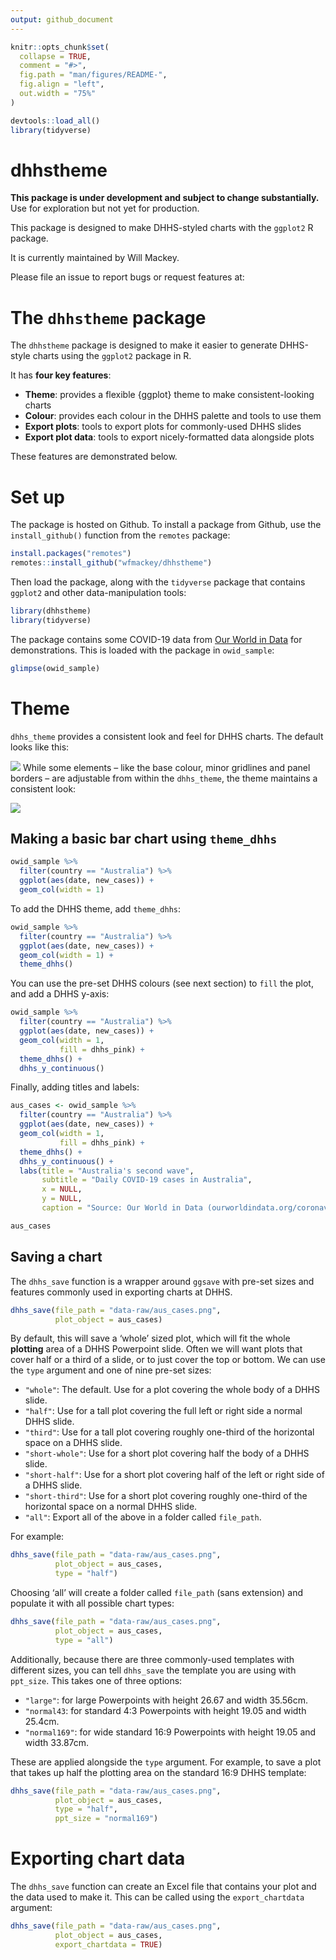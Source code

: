```yaml
---
output: github_document
---
```


<!-- README.md is generated from README.Rmd. Please edit that file -->

```r
knitr::opts_chunk$set(
  collapse = TRUE,
  comment = "#>",
  fig.path = "man/figures/README-",
  fig.align = "left",
  out.width = "75%"
)

devtools::load_all()
library(tidyverse)

```

# dhhstheme

<!-- badges: start -->
<!-- badges: end -->

**This package is under development and subject to change substantially.** 
Use for exploration but not yet for production. 

This package is designed to make DHHS-styled charts with the `ggplot2` R package.

It is currently maintained by Will Mackey.

Please file an issue to report bugs or request features at: 

# The `dhhstheme` package

The `dhhstheme` package is designed to make it easier to generate DHHS-style charts using the `ggplot2` package in R.


It has **four key features**:

- **Theme**: provides a flexible {ggplot} theme to make consistent-looking charts
- **Colour**: provides each colour in the DHHS palette and tools to use them
- **Export plots**: tools to export plots for commonly-used DHHS slides
- **Export plot data**: tools to export nicely-formatted data alongside plots

These features are demonstrated below.



# Set up

The package is hosted on Github. To install a package from Github, use the `install_github()` function from the `remotes` package:

```r
install.packages("remotes")
remotes::install_github("wfmackey/dhhstheme")
```

Then load the package, along with the `tidyverse` package that contains `ggplot2` and other data-manipulation tools:

```r
library(dhhstheme)
library(tidyverse)
```

The package contains some COVID-19 data from [Our World in Data](https://ourworldindata.org/coronavirus) for demonstrations. This is  loaded with the package in `owid_sample`: 


```r
glimpse(owid_sample)
```


# Theme

`dhhs_theme` provides a consistent look and feel for DHHS charts.
The default looks like this:

![](man/figures/dhhs_theme_figures/Slide1.png)
While some elements -- like the base colour, minor gridlines and panel borders -- are adjustable from within the `dhhs_theme`, the theme maintains a consistent look:

![](man/figures/dhhs_theme_figures/Slide2.png)


## Making a basic bar chart using `theme_dhhs`

```r
owid_sample %>% 
  filter(country == "Australia") %>% 
  ggplot(aes(date, new_cases)) + 
  geom_col(width = 1)
```


To add the DHHS theme, add `theme_dhhs`:

```r
owid_sample %>% 
  filter(country == "Australia") %>% 
  ggplot(aes(date, new_cases)) + 
  geom_col(width = 1) +
  theme_dhhs()
```



You can use the pre-set DHHS colours (see next section) to `fill` the plot, and add a DHHS y-axis:

```r
owid_sample %>% 
  filter(country == "Australia") %>% 
  ggplot(aes(date, new_cases)) + 
  geom_col(width = 1,
           fill = dhhs_pink) +
  theme_dhhs() + 
  dhhs_y_continuous()
```


Finally, adding titles and labels:

```r
aus_cases <- owid_sample %>% 
  filter(country == "Australia") %>% 
  ggplot(aes(date, new_cases)) + 
  geom_col(width = 1,
           fill = dhhs_pink) +
  theme_dhhs() +
  dhhs_y_continuous() +
  labs(title = "Australia's second wave",
       subtitle = "Daily COVID-19 cases in Australia",
       x = NULL,
       y = NULL,
       caption = "Source: Our World in Data (ourworldindata.org/coronavirus).")

aus_cases
```




## Saving a chart

The `dhhs_save` function is a wrapper around `ggsave` with pre-set sizes and features commonly used in exporting charts at DHHS.

```r
dhhs_save(file_path = "data-raw/aus_cases.png", 
          plot_object = aus_cases)
```


By default, this will save a 'whole' sized plot, which will fit the whole **plotting** area of a DHHS Powerpoint slide. Often we will want plots that cover half or a third of a slide, or to just cover the top or bottom. 
We can use the `type` argument and one of nine pre-set sizes:

- `"whole"`: The default. Use for a plot covering the whole body of a DHHS slide.
- `"half"`: Use for a tall plot covering the full left or right side a normal DHHS slide.
- `"third"`: Use for a tall plot covering roughly one-third of the horizontal space on a DHHS slide.
- `"short-whole"`: Use for a short plot covering half the body of a
DHHS slide. 
- `"short-half"`: Use for a short plot covering half of the left or right side of a DHHS slide. 
- `"short-third"`: Use for a short plot covering roughly one-third of the horizontal space on a normal DHHS slide. 
- `"all"`: Export all of the above in a folder called `file_path`. 

For example: 

```r
dhhs_save(file_path = "data-raw/aus_cases.png", 
          plot_object = aus_cases,
          type = "half")
```

Choosing 'all' will create a folder called `file_path` (sans extension) and populate it with all possible chart types:

```r
dhhs_save(file_path = "data-raw/aus_cases.png", 
          plot_object = aus_cases,
          type = "all")
```


Additionally, because there are three commonly-used templates with different sizes, you can tell `dhhs_save` the template you are using with `ppt_size`. This takes one of three options:

- `"large"`: for large Powerpoints with height 26.67 and width 35.56cm. 
- `"normal43`: for standard 4:3 Powerpoints with height 19.05 and width 25.4cm.
- `"normal169"`: for wide standard 16:9 Powerpoints with height 19.05 and width 33.87cm.


These are applied alongside the `type` argument. For example, to save a plot that takes up half the plotting area on the standard 16:9 DHHS template: 

```r
dhhs_save(file_path = "data-raw/aus_cases.png", 
          plot_object = aus_cases,
          type = "half",
          ppt_size = "normal169")
```




# Exporting chart data

The `dhhs_save` function can create an Excel file that contains your plot and the data used to make it. This can be called using the `export_chartdata` argument: 

```r
dhhs_save(file_path = "data-raw/aus_cases.png", 
          plot_object = aus_cases,
          export_chartdata = TRUE)
```

